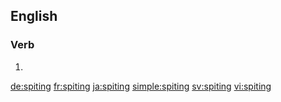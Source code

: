 
==English==

===Verb===
{{head|en|present participle}}

# {{present participle of|spite|lang=en}}

[[de:spiting]]
[[fr:spiting]]
[[ja:spiting]]
[[simple:spiting]]
[[sv:spiting]]
[[vi:spiting]]